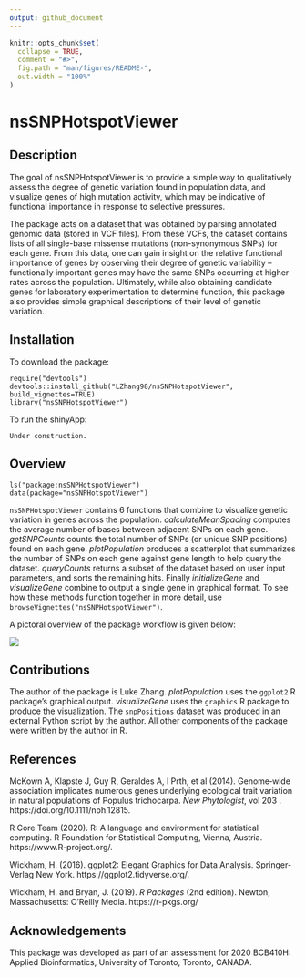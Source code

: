 ---
output: github_document
---

<!-- README.md is generated from README.Rmd. Please edit that file -->

```{r, include = FALSE}
knitr::opts_chunk$set(
  collapse = TRUE,
  comment = "#>",
  fig.path = "man/figures/README-",
  out.width = "100%"
)
```

# nsSNPHotspotViewer

<!-- badges: start -->
<!-- badges: end -->

## Description

The goal of nsSNPHotspotViewer is to provide a simple way to qualitatively assess the degree of genetic variation found in population data, and visualize genes of high mutation activity, which may be indicative of functional importance in response to selective pressures.

The package acts on a dataset that was obtained by parsing annotated genomic data (stored in VCF files). From these VCFs, the dataset contains lists of all single-base missense mutations (non-synonymous SNPs) for each gene. From this data, one can gain insight on the relative functional importance of genes by observing their degree of genetic variability -- functionally important genes may have the same SNPs occurring at higher rates across the population. Ultimately, while also obtaining candidate genes for laboratory experimentation to determine function, this package also provides simple graphical descriptions of their level of genetic variation.

## Installation

To download the package:

```
require("devtools")
devtools::install_github("LZhang98/nsSNPHotspotViewer", build_vignettes=TRUE)
library("nsSNPHotspotViewer")
```

To run the shinyApp:

```
Under construction.
```

## Overview

```
ls("package:nsSNPHotspotViewer")
data(package="nsSNPHotspotViewer")
```

`nsSNPHotspotViewer` contains 6 functions that combine to visualize genetic variation in genes across the population. *calculateMeanSpacing* computes the average number of bases between adjacent SNPs on each gene. *getSNPCounts* counts the total number of SNPs (or unique SNP positions) found on each gene. *plotPopulation* produces a scatterplot that summarizes the number of SNPs on each gene against gene length to help query the dataset. *queryCounts* returns a subset of the dataset based on user input parameters, and sorts the remaining hits. Finally *initializeGene* and *visualizeGene* combine to output a single gene in graphical format. To see how these methods function together in more detail, use `browseVignettes("nsSNPHotspotViewer")`.

A pictoral overview of the package workflow is given below:

![](./inst/extdata/overview.png)

## Contributions

The author of the package is Luke Zhang. *plotPopulation* uses the `ggplot2` R package's graphical output. *visualizeGene* uses the `graphics` R package to produce the visualization. The `snpPositions` dataset was produced in an external Python script by the author. All other components of the package were written by the author in R.

## References

McKown A, Klapste J, Guy R, Geraldes A, I Prth, et al (2014). Genome‐wide association implicates numerous genes underlying ecological trait variation in natural populations of Populus trichocarpa. *New Phytologist*, vol 203 . https://doi.org/10.1111/nph.12815.

R Core Team (2020). R: A language and environment for statistical computing. R Foundation for Statistical Computing, Vienna, Austria. https://www.R-project.org/.

Wickham, H. (2016). ggplot2: Elegant Graphics for Data Analysis. Springer-Verlag New York. https://ggplot2.tidyverse.org/.

Wickham, H. and Bryan, J. (2019). *R Packages* (2nd edition). Newton, Massachusetts: O’Reilly Media. https://r-pkgs.org/

## Acknowledgements

This package was developed as part of an assessment for 2020 BCB410H: Applied Bioinformatics, University of Toronto, Toronto, CANADA.
